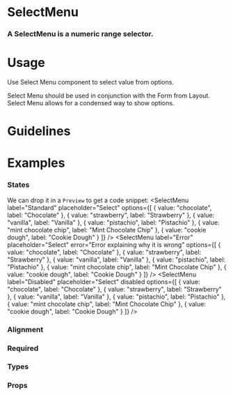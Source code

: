 
<Meta title="Work|Docs/SelectMenu" component={SelectMenu} />

# SelectMenu

### A SelectMenu is a numeric range selector.

<Preview withToolbar>
  <Story name="Standard">
          <SelectMenu
        label="Select Label"
        placeholder="Select"
        options={[
  { value: "chocolate", label: "Chocolate" },
  { value: "strawberry", label: "Strawberry" },
  { value: "vanilla", label: "Vanilla" },
  { value: "pistachio", label: "Pistachio" },
  { value: "mint chocolate chip", label: "Mint Chocolate Chip" },
  { value: "cookie dough", label: "Cookie Dough" }
]}
      />
  </Story>
</Preview>

# Usage
Use Select Menu component to select value from options.

Select Menu should be used in conjunction with the Form from Layout. Select Menu allows for a condensed way to show options.


# Guidelines



# Examples

### States
We can drop it in a `Preview` to get a code snippet:
<Preview>
  <Story name="States">
<Grid columns="1">
         <SelectMenu
        label="Standard"
        placeholder="Select"
        options={[
  { value: "chocolate", label: "Chocolate" },
  { value: "strawberry", label: "Strawberry" },
  { value: "vanilla", label: "Vanilla" },
  { value: "pistachio", label: "Pistachio" },
  { value: "mint chocolate chip", label: "Mint Chocolate Chip" },
  { value: "cookie dough", label: "Cookie Dough" }
]}
      />
      <SelectMenu
        label="Error"
        placeholder="Select"
        error="Error explaining why it is wrong"
        options={[
  { value: "chocolate", label: "Chocolate" },
  { value: "strawberry", label: "Strawberry" },
  { value: "vanilla", label: "Vanilla" },
  { value: "pistachio", label: "Pistachio" },
  { value: "mint chocolate chip", label: "Mint Chocolate Chip" },
  { value: "cookie dough", label: "Cookie Dough" }
]}
      />
      <SelectMenu
        label="Disabled"
        placeholder="Select"
        disabled
        options={[
  { value: "chocolate", label: "Chocolate" },
  { value: "strawberry", label: "Strawberry" },
  { value: "vanilla", label: "Vanilla" },
  { value: "pistachio", label: "Pistachio" },
  { value: "mint chocolate chip", label: "Mint Chocolate Chip" },
  { value: "cookie dough", label: "Cookie Dough" }
]}
      />
</Grid>
  </Story>
</Preview>

### Alignment
<Preview>
  <Story name="Alignment">
    <Grid>
      <SelectMenu label="Left Aligned"  />
      <SelectMenu label="Right Aligned" align="right" />
    </Grid>
  </Story>
</Preview>


### Required
<Preview>
  <Story name="Required">
<Form>
        <Section>
          <SelectMenu
            label="Single-Select ( Required )"
            placeholder="You Must Choose..."
            helpText="Help text for the Select Menu component"
            isRequired
            isClearable={false}
            options={[
  { value: "chocolate", label: "Chocolate" },
  { value: "strawberry", label: "Strawberry" },
  { value: "vanilla", label: "Vanilla" },
  { value: "pistachio", label: "Pistachio" },
  { value: "mint chocolate chip", label: "Mint Chocolate Chip" },
  { value: "cookie dough", label: "Cookie Dough" }
]}
          />
          <SelectMenu
            label="Single-Select ( Required w/ Clearable )"
            helpText="Help text for the Select Menu component"
            isRequired
             options={[
  { value: "chocolate", label: "Chocolate" },
  { value: "strawberry", label: "Strawberry" },
  { value: "vanilla", label: "Vanilla" },
  { value: "pistachio", label: "Pistachio" },
  { value: "mint chocolate chip", label: "Mint Chocolate Chip" },
  { value: "cookie dough", label: "Cookie Dough" }
]}
          />
        </Section>
      </Form>
  </Story>
</Preview>





### Types
<Preview>
  <Story name="Types">
    <Form>
        <Section>
           <SelectMenu
          label="Single-Select ( Standard )"
          placeholder="Choose..."
          helpText="Help text for the Select Menu component"
           options={[
  { value: "chocolate", label: "Chocolate" },
  { value: "strawberry", label: "Strawberry" },
  { value: "vanilla", label: "Vanilla" },
  { value: "pistachio", label: "Pistachio" },
  { value: "mint chocolate chip", label: "Mint Chocolate Chip" },
  { value: "cookie dough", label: "Cookie Dough" }
]}
        />
        <SelectMenu
          label="Single-Select ( Required )"
          placeholder="You Must Choose..."
          helpText="Help text for the Select Menu component"
          isRequired
           options={[
  { value: "chocolate", label: "Chocolate" },
  { value: "strawberry", label: "Strawberry" },
  { value: "vanilla", label: "Vanilla" },
  { value: "pistachio", label: "Pistachio" },
  { value: "mint chocolate chip", label: "Mint Chocolate Chip" },
  { value: "cookie dough", label: "Cookie Dough" }
]}
        />
        <SelectMenu
          label="Single-Select ( Disabled )"
          placeholder="You Can't Choose..."
          helpText="Help text for the Select Menu component"
          disabled
           options={[
  { value: "chocolate", label: "Chocolate" },
  { value: "strawberry", label: "Strawberry" },
  { value: "vanilla", label: "Vanilla" },
  { value: "pistachio", label: "Pistachio" },
  { value: "mint chocolate chip", label: "Mint Chocolate Chip" },
  { value: "cookie dough", label: "Cookie Dough" }
]}
        />
        <SelectMenu
          label="Single-Select ( Error )"
          placeholder="You Chose Poorly..."
          helpText="Help text for the Select Menu component"
          error="Error: Invalid Selection!"
           options={[
  { value: "chocolate", label: "Chocolate" },
  { value: "strawberry", label: "Strawberry" },
  { value: "vanilla", label: "Vanilla" },
  { value: "pistachio", label: "Pistachio" },
  { value: "mint chocolate chip", label: "Mint Chocolate Chip" },
  { value: "cookie dough", label: "Cookie Dough" }
]}
        />
        <SelectMenu
          label="Single-Select ( Loading )"
          placeholder="Give Me A Minute..."
          helpText="Help text for the Select Menu component"
          isLoading
           options={[
  { value: "chocolate", label: "Chocolate" },
  { value: "strawberry", label: "Strawberry" },
  { value: "vanilla", label: "Vanilla" },
  { value: "pistachio", label: "Pistachio" },
  { value: "mint chocolate chip", label: "Mint Chocolate Chip" },
  { value: "cookie dough", label: "Cookie Dough" }
]}
        />
        <SelectMenu
          multiSelect
          label="Multi-Select"
          placeholder="Choose One Or More..."
          helpText="Help text for the Select Menu component"
           options={[
  { value: "chocolate", label: "Chocolate" },
  { value: "strawberry", label: "Strawberry" },
  { value: "vanilla", label: "Vanilla" },
  { value: "pistachio", label: "Pistachio" },
  { value: "mint chocolate chip", label: "Mint Chocolate Chip" },
  { value: "cookie dough", label: "Cookie Dough" }
]}
        />
        </Section>
        </Form>
  </Story>
</Preview>

### Props
<Props of={SelectMenu} />


